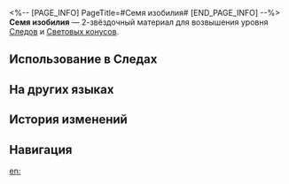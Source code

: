 <%-- [PAGE_INFO]
PageTitle=#Семя изобилия#
[END_PAGE_INFO] --%>
{{Предмет Инфобокс
|id          = 110171
|Изображение = Предмет Семя изобилия.png
|Тип         = Материал Следов
|Тип2        = Материал возвышения Светового конуса
|Инвентарь   = Материалы улучшения
|Редкость    = 2
|Эффект      = 
|Описание    = Семя благословения, посеянное Изобилием. Можно использовать для незначительного повышения уровня Следов персонажей {{Цвет|Выделенный|Изобилия}}.
|Источник1   = [[Чашелист (багровый): Бутон Изобилия (undefined)]]
|Источник2   = [[Неугасаемый пепел]]
|Источник3   = [[Универсальная машина для синтеза: Обмен материалов]]
}}
{{Описание|Те, кто соприкасается с ним, медленно исцеляются от своих ран и болезней.<br />Люди, которые молятся о благословении жизни, находясь в отчаянии, всегда получат ответ на свои молитвы.<br /><br />''«Вам будет даровано то, о чём вы просите».''}}
'''Семя изобилия''' — 2-звёздочный материал для возвышения уровня [[Следы|Следов]] и [[Световые конусы|Световых конусов]].

==Использование в Следах==
{{Использование в следах}}

==На других языках==
{{На других языках
|en   = Seed of Abundance
|zhs  = 丰饶之种
|zht  = 豐饒之種
|ja   = 豊穣の種
|ko   = 풍요의 씨앗
|es   = Semilla de la abundancia
|fr   = Graine d'abondance
|ru   = Семя изобилия
|th   = Seed of Abundance
|vi   = Hạt Giống Trù Phú
|de   = Saat des Überflusses
|id   = Seed of Abundance
|pt   = Semente da Abundância
}}

==История изменений==
{{История изменений|3.5}}

==Навигация==
{{Материалы улучшения Навбокс}}

[[en:]]